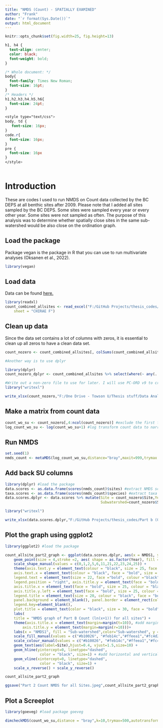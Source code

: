 ```yaml
---
title: "NMDS (Count) - SPATIALLY EXAMINED"
author: "Frank"
date: "`r format(Sys.Date())`"
output: html_document
---
```


```r
knitr::opts_chunk$set(fig.width=25, fig.height=13)
```

```css
h1, h4 {
  text-align: center;
  color: black;
  font-weight: bold;
}

/* Whole document: */
body{
  font-family: Times New Roman;
  font-size: 16pt;
}
/* Headers */
h1,h2,h3,h4,h5,h6{
  font-size: 24pt;
}

<style type="text/css">
body, td {
   font-size: 16px;
}
code.r{
  font-size: 16px;
}
pre {
  font-size: 16px
}
</style>
  
```

# Introduction

These are codes I used to run NMDS on Count data collected by the BC DEPS at all benthic sites after 2009. Please note that I added all sites sampled by the BC DEPS. Some sites were sampled every year or every other year. Some sites were not sampled as often. The purpose of this analysis was to determine whether spatially close sites in the same sub-watershed would be also close on the ordination graph.

## Load the package

Package vegan is the package in R that you can use to run multivariate analyses (Oksanen et al., 2022).

```r
library(vegan)
```

## Load data

Data can be found [here.](https://github.com/tquach123/thesis-codes "Frank's GitHub")

```r
library(readxl)
count_combined_allsites <- read_excel("F:/GitHub Projects/thesis_codes/Part b (09-19)/NMDS (Count) - all sites - spatial question/count_combined_allsites.xlsx", 
    sheet = "CHIRAE F")
```

## Clean up data

Since the data set contains a lot of columns with zeros, it is essential to clean up all zeros to have a clean data set. 

```r
count_nozero <- count_combined_allsites[, colSums(count_combined_allsites != 0) > 0]

#Another way is to use dplyr 

library(dplyr)
count_nozero_dplyr <- count_combined_allsites %>% select(where(~ any(. != 0))) #this will yield the same file

#Write out a non-zero file to use for later. I will use PC-ORD v9 to cross check NMDS outputs
library("writexl")

write_xlsx(count_nozero,"F:/One Drive - Towson U/Thesis stuff/Data Analysis/Part b (2009 - recent)/count_nozero_allsites.xlsx")

```

## Make a matrix from count data

```r
count_wo_su <- count_nozero[,4:ncol(count_nozero)] #exclude the first few columns that contains SU information
log_count_wo_su <- log(count_wo_su+1) #log transform count data to narrow down the influence of abundant taxa
```

## Run NMDS

```r
set.seed(1)
nmds_count <- metaMDS(log_count_wo_su,distance="bray",maxit=999,trymax = 500,wascores = T,k=3,autotransform = F) #gotta put autotransform on FALSE so R won't transform your data when you don't want it to.
```

## Add back SU columns

```r
library(dplyr) #load the package
data.scores <- as.data.frame(scores(nmds_count)$sites) #extract NMDS scores for sites
taxa.scores <- as.data.frame(scores(nmds_count)$species) #extract taxa score
data.scores.dplyr <- data.scores %>% mutate(Site = count_nozero$Site,Year=count_nozero$Year,
                                            Subwatershed=count_nozero$Subwatershed)

library("writexl")

write_xlsx(data.scores.dplyr,"F:/GitHub Projects/thesis_codes/Part b (09-19)/NMDS (Count) - all sites - spatial question/NMDS all sites count part b scores.xlsx")

```

## Plot the graph using ggplot2

```r
library(ggplot2) #load the package

count_allsite_part2_graph <- ggplot(data.scores.dplyr, aes(x = NMDS1, y = NMDS2)) + 
    geom_point(size = 4,stroke =2, aes( shape = as.factor(Year), fill = Subwatershed,color=Subwatershed))+ # geom_polygon(data=data.scores.dplyr,aes(x=NMDS1,y=NMDS2,group=Subwatershed),alpha=0.30); this is to add a little convex polygon to visualize the clusters better. You can try to see how it looks. 
    scale_shape_manual(values = c(0,1,2,5,6,11,21,22,23,24,25)) +
    theme(axis.text.y = element_text(colour = "black", size = 25, face = "bold"), 
    axis.text.x = element_text(colour = "black", face = "bold", size = 25), 
    legend.text = element_text(size = 22, face ="bold", colour ="black"), 
    legend.position = "right", axis.title.y = element_text(face = "bold", size = 18), 
    axis.title.x = element_text(face = "bold", size = 25, colour = "black"), 
    axis.title.y.left = element_text(face = "bold", size = 25, colour = "black"),
    legend.title = element_text(size = 20, colour = "black", face = "bold"), 
    panel.background = element_blank(), panel.border = element_rect(colour = "black", fill = NA, size = 1.2),
    legend.key=element_blank(),
    plot.title = element_text(color = "black", size = 30, face = "bold", hjust = 0.5)) + 
    labs(
    title = "NMDS graph of Part B Count (ln(x+1)) for all sites") + 
    theme(axis.title.x = element_text(margin=margin(t=10)), #add margin to x-axis title
        axis.title.y = element_text(margin=margin(r=10)))+
    labs(x = "NMDS1", fill = "Sub-watershed",color="Sub-watershed", y = "NMDS2", shape = "Year")  + 
    scale_fill_manual(values = c("#b10026", "#feb14c","#ffeea1","#fc4d2a")) +  
    scale_colour_manual(values = c("#b10026", "#feb14c","#ffeea1","#fc4d2a")) +
    geom_text(aes(label=Site),hjust=0.4, vjust=1.5,size=10) + 
    geom_hline(yintercept=0, linetype="dashed", 
                color = "black", size=1) + #add horizontal and vertical lines at 0
    geom_vline(xintercept=0, linetype="dashed", 
                color = "black", size=1) +
    scale_x_reverse() + scale_y_reverse()

count_allsite_part2_graph

ggsave("Part 2 Count NMDS for all Sites.jpeg",count_allsite_part2_graph,width=25,height=13)

```

## Plot a Screeplot

```r
library(goeveg) #load package goeveg

dimcheckMDS(count_wo_su,distance = "bray",k=10,trymax=500,autotransform = F)

```
